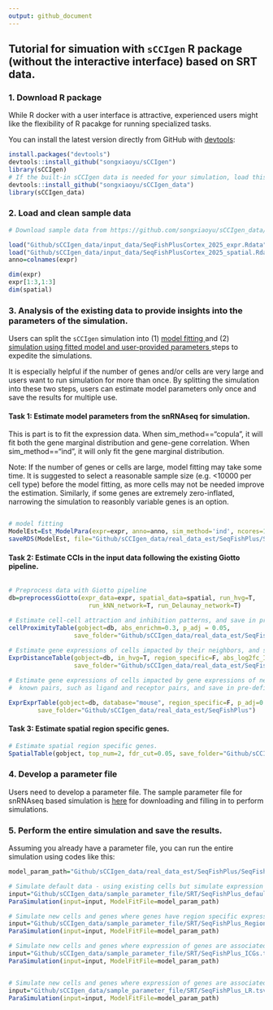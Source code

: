 ```yaml
---
output: github_document
---
```


## Tutorial for simuation with `sCCIgen` R package (without the interactive interface)  based on SRT data. 


### 1. Download R package 
While R docker with a user interface is attractive, experienced users might like the flexibility of R pacakge for running specialized tasks. 

You can install the latest version directly from GitHub with [devtools](https://github.com/hadley/devtools):

```R
install.packages("devtools")
devtools::install_github("songxiaoyu/sCCIgen")
library(sCCIgen)
# If the built-in sCCIgen data is needed for your simulation, load this package as well.
devtools::install_github("songxiaoyu/sCCIgen_data")
library(sCCIgen_data)
````

### 2. Load and clean sample data 

```R
# Download sample data from https://github.com/songxiaoyu/sCCIgen_data/tree/main/input_data. 

load("Github/sCCIgen_data/input_data/SeqFishPlusCortex_2025_expr.Rdata")
load("Github/sCCIgen_data/input_data/SeqFishPlusCortex_2025_spatial.Rdata")
anno=colnames(expr)

dim(expr)
expr[1:3,1:3]
dim(spatial)

````



### 3. Analysis of the existing data to provide insights into the parameters of the simulation.


Users can split the `sCCIgen` simulation into (1) <u> model fitting </u> and (2) <u> simulation using fitted model and user-provided parameters </u> steps to expedite the simulations. 

It is especially helpful if the number of genes and/or cells are very large and users want to run simulation for more than once.  By splitting the simulation into these two steps, users can estimate model parameters only once and save the results for multiple use. 


#### Task 1: Estimate model parameters from the snRNAseq for simulation.


This is part is to fit the expression data. When sim_method=="copula", it will fit both the gene marginal distribution and gene-gene correlation. When sim_method=="ind", it will only fit the gene marginal distribution. 

Note: If the number of genes or cells are large, model fitting may take some time. It is suggested to select a reasonable sample size (e.g. <10000 per cell type) before the model fitting, as more cells may not be needed improve the estimation. Similarly, if some genes are extremely zero-inflated, narrowing the simulation to reasonbly variable genes is an option. 

```R

# model fitting 
ModelEst=Est_ModelPara(expr=expr, anno=anno, sim_method='ind', ncores=10)
saveRDS(ModelEst, file="Github/sCCIgen_data/real_data_est/SeqFishPlus/SeqFishPlusCortex_2025_fit_wo_cor.RDS")

````


#### Task 2: Estimate CCIs in the input data following the existing Giotto pipeline.

```R

# Preprocess data with Giotto pipeline
db=preprocessGiotto(expr_data=expr, spatial_data=spatial, run_hvg=T, 
                      run_kNN_network=T, run_Delaunay_network=T) 

# Estimate cell-cell attraction and inhibition patterns, and save in pre-defined folder
cellProximityTable(gobject=db, abs_enrichm=0.3, p_adj = 0.05, 
                  save_folder="Github/sCCIgen_data/real_data_est/SeqFishPlus")
                  
# Estimate gene expressions of cells impacted by their neighbors, and save in pre-defined folder                 
ExprDistanceTable(gobject=db, in_hvg=T, region_specific=F, abs_log2fc_ICG=0.25, p_adj = 0.05,
                  save_folder="Github/sCCIgen_data/real_data_est/SeqFishPlus")                 

# Estimate gene expressions of cells impacted by gene expressions of neighboring cells, narrow to 
#  known pairs, such as ligand and receptor pairs, and save in pre-defined folder  

ExprExprTable(gobject=db, database="mouse", region_specific=F, p_adj=0.05, abs_log2fc_LR=0.25,
        save_folder="Github/sCCIgen_data/real_data_est/SeqFishPlus")
````


#### Task 3: Estimate spatial region specific genes.
```R
# Estimate spatial region specific genes.
SpatialTable(gobject, top_num=2, fdr_cut=0.05, save_folder="Github/sCCIgen_data/real_data_est/SeqFishPlus")

````

### 4. Develop a parameter file

Users need to develop a parameter file. The sample parameter file for snRNAseq based simulation is [here](https://github.com/songxiaoyu/sCCIgen_data/tree/main/sample_parameter_file/SRT) for downloading and filling in to perform simulations. 
 

### 5. Perform the entire simulation and save the results. 
Assuming you already have a parameter file, you can run the entire simulation using codes like this:

```R
model_param_path="Github/sCCIgen_data/real_data_est/SeqFishPlus/SeqFishPlusCortex_2025_fit_wo_cor.RDS"

# Simulate default data - using existing cells but simulate expression with ground truth
input="Github/sCCIgen_data/sample_parameter_file/SRT/SeqFishPlus_default.tsv"
ParaSimulation(input=input, ModelFitFile=model_param_path)

# Simulate new cells and genes where genes have region specific expressions 
input="Github/sCCIgen_data/sample_parameter_file/SRT/SeqFishPlus_RegionDiffGenes.tsv"
ParaSimulation(input=input, ModelFitFile=model_param_path)

# Simulate new cells and genes where expression of genes are associated with distances to other cells. 
input="Github/sCCIgen_data/sample_parameter_file/SRT/SeqFishPlus_ICGs.tsv"
ParaSimulation(input=input, ModelFitFile=model_param_path)


# Simulate new cells and genes where expression of genes are associated with distances to other cells. 
input="Github/sCCIgen_data/sample_parameter_file/SRT/SeqFishPlus_LR.tsv"
ParaSimulation(input=input, ModelFitFile=model_param_path)


````



